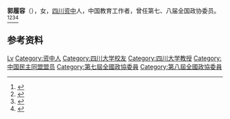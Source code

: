 '''郭履容'''（{{bd|1926年|10月}}），女，[[四川|四川]][[资中|资中]]人，中国教育工作者，曾任第七、八届全国政协委员。<ref>{{Cite book|title=中华人民共和国职官志|author=何虎生, 李耀东, 向常福主编|publisher=中国社会出版社|year=2003|isbn=9787800883934|location=北京|pages=}}</ref><ref>{{Cite book|title=历届全国政协委员人名辞典|author=|publisher=中国国际广播出版社|year=1996|isbn=9787507813746|location=北京|pages=}}</ref><ref>{{Cite book|title=华夏妇女名人词典|author=周行健主编|publisher=华夏出版社|year=1988|isbn=|location=北京|pages=}}</ref><ref>{{Cite book|title=古今中外女名人辞典|author=中国妇女管理干部学院编|publisher=中国广播电视出版社|year=1989|isbn=|location=北京|pages=}}</ref>

== 参考资料 ==
{{reflist}}

{{Authority control}}
{{DEFAULTSORT:Guo郭}}
[[Category:郭姓|Lv]]
[[Category:资中人|Category:资中人]]
[[Category:四川大学校友|Category:四川大学校友]]
[[Category:四川大学教授|Category:四川大学教授]]
[[Category:中国民主同盟盟员|Category:中国民主同盟盟员]]
[[Category:第七屆全國政協委員|Category:第七屆全國政協委員]]
[[Category:第八屆全國政協委員|Category:第八屆全國政協委員]]

{{中国人物小作品}}